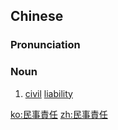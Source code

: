{{also|民事责任}}
==Chinese==
{{zh-forms|s=民事责任|type=22}}

===Pronunciation===
{{zh-pron
|m=mínshì zérèn
|c=man4 si6 zaak3 jam6
|cat=n
}}

===Noun===
{{zh-noun}}

# {{lb|zh|legal}} [[civil]] [[liability]]

[[ko:民事責任]]
[[zh:民事責任]]